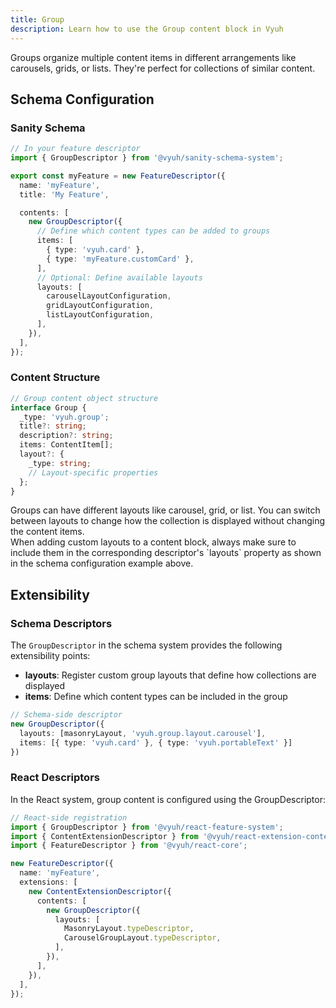 ```yaml
---
title: Group
description: Learn how to use the Group content block in Vyuh
---
```



Groups organize multiple content items in different arrangements like carousels, grids, or lists. They're perfect for collections of similar content.

## Schema Configuration

### Sanity Schema

```typescript
// In your feature descriptor
import { GroupDescriptor } from '@vyuh/sanity-schema-system';

export const myFeature = new FeatureDescriptor({
  name: 'myFeature',
  title: 'My Feature',

  contents: [
    new GroupDescriptor({
      // Define which content types can be added to groups
      items: [
        { type: 'vyuh.card' },
        { type: 'myFeature.customCard' },
      ],
      // Optional: Define available layouts
      layouts: [
        carouselLayoutConfiguration,
        gridLayoutConfiguration,
        listLayoutConfiguration,
      ],
    }),
  ],
});
```

### Content Structure

```typescript
// Group content object structure
interface Group {
  _type: 'vyuh.group';
  title?: string;
  description?: string;
  items: ContentItem[];
  layout?: {
    _type: string;
    // Layout-specific properties
  };
}
```



<Aside type="tip">
  Groups can have different layouts like carousel, grid, or list. You can switch between layouts to change how the collection is displayed without changing the content items.
</Aside>

<Aside type="note">
  When adding custom layouts to a content block, always make sure to include them in the corresponding descriptor's `layouts` property as shown in the schema configuration example above.
</Aside>

## Extensibility

### Schema Descriptors

The `GroupDescriptor` in the schema system provides the following extensibility points:

- **layouts**: Register custom group layouts that define how collections are displayed
- **items**: Define which content types can be included in the group

```typescript
// Schema-side descriptor
new GroupDescriptor({
  layouts: [masonryLayout, 'vyuh.group.layout.carousel'],
  items: [{ type: 'vyuh.card' }, { type: 'vyuh.portableText' }]
})
```

### React Descriptors

In the React system, group content is configured using the GroupDescriptor:

```typescript
// React-side registration
import { GroupDescriptor } from '@vyuh/react-feature-system';
import { ContentExtensionDescriptor } from '@vyuh/react-extension-content';
import { FeatureDescriptor } from '@vyuh/react-core';

new FeatureDescriptor({
  name: 'myFeature',
  extensions: [
    new ContentExtensionDescriptor({
      contents: [
        new GroupDescriptor({
          layouts: [
            MasonryLayout.typeDescriptor,
            CarouselGroupLayout.typeDescriptor,
          ],
        }),
      ],
    }),
  ],
});
```